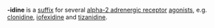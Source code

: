 '''-idine''' is a [[suffix]] for several [[alpha-2 adrenergic receptor]] [[agonists]], e.g. [[clonidine]], [[iofexidine]] and [[tizanidine]].

{{drug-stub}}